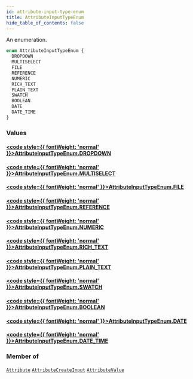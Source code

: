 ```yaml
---
id: attribute-input-type-enum
title: AttributeInputTypeEnum
hide_table_of_contents: false
---
```








An enumeration.

```graphql
enum AttributeInputTypeEnum {
  DROPDOWN
  MULTISELECT
  FILE
  REFERENCE
  NUMERIC
  RICH_TEXT
  PLAIN_TEXT
  SWATCH
  BOOLEAN
  DATE
  DATE_TIME
}
```


### Values

#### [<code style={{ fontWeight: 'normal' }}>AttributeInputTypeEnum.<b>DROPDOWN</b></code>](#) 
> 
> 

#### [<code style={{ fontWeight: 'normal' }}>AttributeInputTypeEnum.<b>MULTISELECT</b></code>](#) 
> 
> 

#### [<code style={{ fontWeight: 'normal' }}>AttributeInputTypeEnum.<b>FILE</b></code>](#) 
> 
> 

#### [<code style={{ fontWeight: 'normal' }}>AttributeInputTypeEnum.<b>REFERENCE</b></code>](#) 
> 
> 

#### [<code style={{ fontWeight: 'normal' }}>AttributeInputTypeEnum.<b>NUMERIC</b></code>](#) 
> 
> 

#### [<code style={{ fontWeight: 'normal' }}>AttributeInputTypeEnum.<b>RICH_TEXT</b></code>](#) 
> 
> 

#### [<code style={{ fontWeight: 'normal' }}>AttributeInputTypeEnum.<b>PLAIN_TEXT</b></code>](#) 
> 
> 

#### [<code style={{ fontWeight: 'normal' }}>AttributeInputTypeEnum.<b>SWATCH</b></code>](#) 
> 
> 

#### [<code style={{ fontWeight: 'normal' }}>AttributeInputTypeEnum.<b>BOOLEAN</b></code>](#) 
> 
> 

#### [<code style={{ fontWeight: 'normal' }}>AttributeInputTypeEnum.<b>DATE</b></code>](#) 
> 
> 

#### [<code style={{ fontWeight: 'normal' }}>AttributeInputTypeEnum.<b>DATE_TIME</b></code>](#) 
> 
> 



### Member of

[`Attribute`](../../../developer/api-reference/objects/attribute)  <Badge class="secondary" text="object"/><Bullet />[`AttributeCreateInput`](../../../developer/api-reference/inputs/attribute-create-input)  <Badge class="secondary" text="input"/><Bullet />[`AttributeValue`](../../../developer/api-reference/objects/attribute-value)  <Badge class="secondary" text="object"/>



